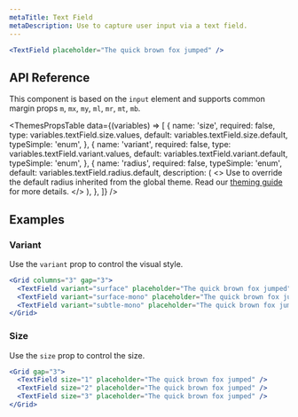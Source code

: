 ```yaml
---
metaTitle: Text Field
metaDescription: Use to capture user input via a text field.
---
```


```jsx live=true
<TextField placeholder="The quick brown fox jumped" />
```

## API Reference

This component is based on the `input` element and supports common margin props `m`, `mx`, `my`, `ml`, `mr`, `mt`, `mb`.

<ThemesPropsTable
  data={(variables) => [
    {
      name: 'size',
      required: false,
      type: variables.textField.size.values,
      default: variables.textField.size.default,
      typeSimple: 'enum',
    },
    {
      name: 'variant',
      required: false,
      type: variables.textField.variant.values,
      default: variables.textField.variant.default,
      typeSimple: 'enum',
    },
    {
      name: 'radius',
      required: false,
      typeSimple: 'enum',
      default: variables.textField.radius.default,
      description: (
        <>
          Use to override the default radius inherited from the global theme.
          Read our <a href="/TODO">theming guide</a> for more details.
        </>
      ),
    },
  ]}
/>

## Examples

### Variant

Use the `variant` prop to control the visual style.

```jsx live=true
<Grid columns="3" gap="3">
  <TextField variant="surface" placeholder="The quick brown fox jumped" />
  <TextField variant="surface-mono" placeholder="The quick brown fox jumped" />
  <TextField variant="subtle-mono" placeholder="The quick brown fox jumped" />
</Grid>
```

### Size

Use the `size` prop to control the size.

```jsx live=true
<Grid gap="3">
  <TextField size="1" placeholder="The quick brown fox jumped" />
  <TextField size="2" placeholder="The quick brown fox jumped" />
  <TextField size="3" placeholder="The quick brown fox jumped" />
</Grid>
```
